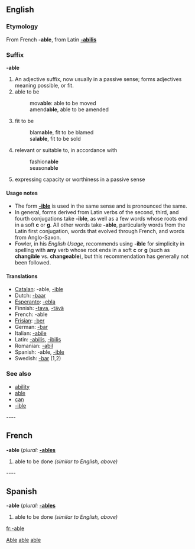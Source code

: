 {{rfc|rm blanks at end of most lines - indicated 'bot vandalism}}
==English==

===Etymology===
From French '''-able''', from Latin '''[[-abilis]]'''   
   
===Suffix===
'''-able'''   
   
# An adjective suffix, now usually in a passive sense; forms adjectives meaning possible, or fit.   
# able to be   
#:mov'''able''': able to be moved   
#:amend'''able''', able to be amended   
# fit to be   
#:blam'''able''', fit to be blamed   
#:sal'''able''', fit to be sold   
# relevant or suitable to, in accordance with   
#:fashion'''able'''   
#:season'''able'''   
# expressing capacity or worthiness in a passive sense   
   
====Usage notes====
*The form '''[[-ible]]''' is used in the same sense and is pronounced the same.   
*In general, forms derived from Latin verbs of the second, third, and fourth conjugations take '''-ible''', as well as a few words whose roots end in a soft '''c ''' or '''g'''. All other words take '''-able''', particularly words from the Latin first conjugation, words that evolved through French, and words from Anglo-Saxon.   
*Fowler, in his ''English Usage'', recommends using '''-ible''' for simplicity in spelling with '''any''' verb whose root ends in a soft '''c ''' or '''g''' (such as '''changible''' vs. '''changeable'''), but this recommendation has generally not been followed.   
   
====Translations====
*[[Catalan]]: -able, [[-ible]]   
*Dutch: [[-baar]]   
*[[Esperanto]]: [[-ebla]]   
*Finnish: [[-tava]], [[-tävä]]   
*French: -able   
*[[Frisian]]: [[-ber]]   
*German: [[-bar]]   
*Italian: [[-abile]]
*Latin: [[-abilis]], [[-ibilis]]
*Romanian: [[-abil]]
*Spanish: -able, [[-ible]]
*Swedish: [[-bar]] (1,2)

===See also===
*[[ability]]
*[[able]]
*[[can]]
*[[-ible]]

----   
==French==
'''-able''' (''plural:'' '''[[-ables]]'''   
   
# able to be done ''(similar to English, above)''   
   
----   

==Spanish==
'''-able''' (''plural:'' '''[[-ables]]'''   
   
# able to be done ''(similar to English, above)''   
   
[[Category:English suffixes|Able]]   
[[Category:French suffixes|able]]   
[[Category:Spanish suffixes|able]]   

[[fr:-able]]